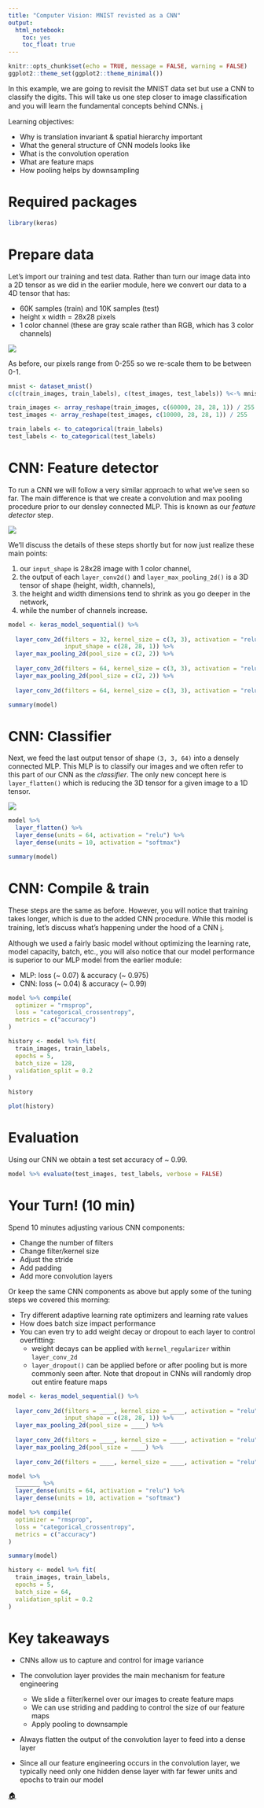 ```yaml
---
title: "Computer Vision: MNIST revisted as a CNN"
output:
  html_notebook:
    toc: yes
    toc_float: true
---
```


```r
knitr::opts_chunk$set(echo = TRUE, message = FALSE, warning = FALSE)
ggplot2::theme_set(ggplot2::theme_minimal())
```

In this example, we are going to revisit the MNIST data set but use a CNN to 
classify the digits. This will take us one step closer to image classification 
and you will learn the fundamental concepts behind CNNs. [ℹ️](http://bit.ly/dl-03)

Learning objectives:

- Why is translation invariant & spatial hierarchy important
- What the general structure of CNN models looks like
- What is the convolution operation
- What are feature maps
- How pooling helps by downsampling

# Required packages

```r
library(keras)
```

# Prepare data

Let's import our training and test data. Rather than turn our image data into a 
2D tensor as we did in the earlier module, here we convert our data to a 4D 
tensor that has:

- 60K samples (train) and 10K samples (test)
- height x width = 28x28 pixels
- 1 color channel (these are gray scale rather than RGB, which has 3 color
  channels)

![](../images/4D_tensor.png)

As before, our pixels range from 0-255 so we re-scale them to be between 0-1.

```r
mnist <- dataset_mnist()
c(c(train_images, train_labels), c(test_images, test_labels)) %<-% mnist

train_images <- array_reshape(train_images, c(60000, 28, 28, 1)) / 255
test_images <- array_reshape(test_images, c(10000, 28, 28, 1)) / 255

train_labels <- to_categorical(train_labels)
test_labels <- to_categorical(test_labels)
```

# CNN: Feature detector

To run a CNN we will follow a very similar approach to what we've seen so far. 
The main difference is that we create a convolution and max pooling procedure 
prior to our densley connected MLP. This is known as our _feature detector_ step. 

![](../images/CNN-feat-extract.png)

We'll discuss the details of these steps shortly but for now just realize these 
main points:

1. our `input_shape` is 28x28 image with 1 color channel,
2. the output of each `layer_conv2d()` and `layer_max_pooling_2d()` is a 3D 
   tensor of shape (height, width, channels),
3. the height and width dimensions tend to shrink as you go deeper in the network,
4. while the number of channels increase.

```r
model <- keras_model_sequential() %>%
  
  layer_conv_2d(filters = 32, kernel_size = c(3, 3), activation = "relu", 
                input_shape = c(28, 28, 1)) %>%
  layer_max_pooling_2d(pool_size = c(2, 2)) %>%
  
  layer_conv_2d(filters = 64, kernel_size = c(3, 3), activation = "relu") %>%
  layer_max_pooling_2d(pool_size = c(2, 2)) %>%
  
  layer_conv_2d(filters = 64, kernel_size = c(3, 3), activation = "relu")

summary(model)
```

# CNN: Classifier

Next, we feed the last output tensor of shape `(3, 3, 64)` into a densely 
connected MLP. This MLP is to classify our images and we often refer to this 
part of our CNN as the _classifier_. The only new concept here is `layer_flatten()` 
which is reducing the 3D tensor for a given image to a 1D tensor.

![](../images/CNN-classifier.png)

```r
model %>%
  layer_flatten() %>%
  layer_dense(units = 64, activation = "relu") %>%
  layer_dense(units = 10, activation = "softmax")

summary(model)
```

# CNN: Compile & train

These steps are the same as before. However, you will notice that training takes 
longer, which is due to the added CNN procedure. While this model is training,
let's discuss what's happening under the hood of a CNN [ℹ️](http://bit.ly/dl-03#13).

Although we used a fairly basic model without optimizing the learning rate,
model capacity, batch, etc., you will also notice that our model performance is
superior to our MLP model from the earlier module:

- MLP: loss (~ 0.07) & accuracy (~ 0.975)
- CNN: loss (~ 0.04) & accuracy (~ 0.99) 

```r
model %>% compile(
  optimizer = "rmsprop",
  loss = "categorical_crossentropy",
  metrics = c("accuracy")
)

history <- model %>% fit(
  train_images, train_labels,
  epochs = 5, 
  batch_size = 128,
  validation_split = 0.2
)
```

```r
history
```

```r
plot(history)
```

# Evaluation

Using our CNN we obtain a test set accuracy of ~ 0.99.

```r
model %>% evaluate(test_images, test_labels, verbose = FALSE)
```

# Your Turn! (10 min)

Spend 10 minutes adjusting various CNN components:

- Change the number of filters
- Change filter/kernel size
- Adjust the stride
- Add padding
- Add more convolution layers

Or keep the same CNN components as above but apply some of the tuning steps we
covered this morning:

- Try different adaptive learning rate optimizers and learning rate values
- How does batch size impact performance
- You can even try to add weight decay or dropout to each layer to control
  overfitting:
    - weight decays can be applied with `kernel_regularizer` within `layer_conv_2d`
    - `layer_dropout()` can be applied before or after pooling but is more commonly
       seen after. Note that dropout in CNNs will randomly drop out entire
       feature maps

```r
model <- keras_model_sequential() %>%
  
  layer_conv_2d(filters = ____, kernel_size = ____, activation = "relu", 
                input_shape = c(28, 28, 1)) %>%
  layer_max_pooling_2d(pool_size = ____) %>%
  
  layer_conv_2d(filters = ____, kernel_size = ____, activation = "relu") %>%
  layer_max_pooling_2d(pool_size = ____) %>%
  
  layer_conv_2d(filters = ____, kernel_size = ____, activation = "relu")

model %>%
  _______ %>%
  layer_dense(units = 64, activation = "relu") %>%
  layer_dense(units = 10, activation = "softmax")

model %>% compile(
  optimizer = "rmsprop",
  loss = "categorical_crossentropy",
  metrics = c("accuracy")
)

summary(model)
```

```r
history <- model %>% fit(
  train_images, train_labels,
  epochs = 5, 
  batch_size = 64,
  validation_split = 0.2
)
```

# Key takeaways

* CNNs allow us to capture and control for image variance

* The convolution layer provides the main mechanism for feature engineering
   - We slide a filter/kernel over our images to create feature maps
   - We can use striding and padding to control the size of our feature maps
   - Apply pooling to downsample
   
* Always flatten the output of the convolution layer to feed into a dense layer

* Since all our feature engineering occurs in the convolution layer, we typically
  need only one hidden dense layer with far fewer units and epochs to train our
  model
  
[🏠](https://github.com/misk-data-science/misk-dl)
